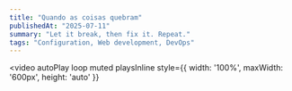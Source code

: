 ```yaml
---
title: "Quando as coisas quebram"
publishedAt: "2025-07-11"
summary: "Let it break, then fix it. Repeat."
tags: "Configuration, Web development, DevOps"
---
```


<video 
  autoPlay 
  loop 
  muted 
  playsInline
  style={{ 
    width: '100%', 
    maxWidth: '600px', 
    height: 'auto' 
  }}
>
  <source src="/videos/broken.mp4" type="video/mp4" />
</video>